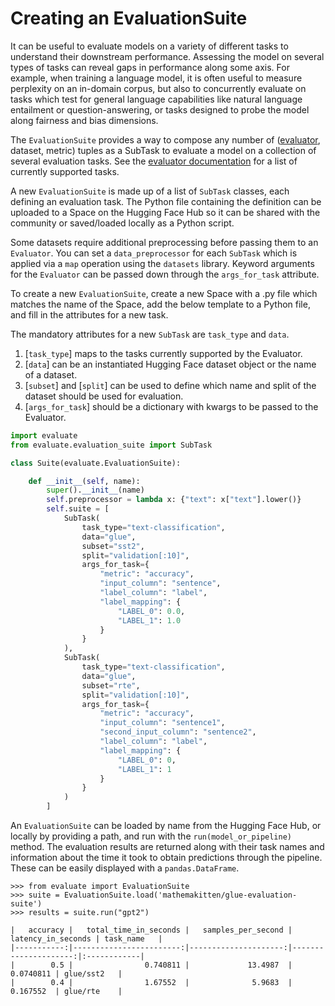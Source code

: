 # Creating an EvaluationSuite

It can be useful to evaluate models on a variety of different tasks to understand their downstream performance. Assessing the model on several types of tasks can reveal gaps in performance along some axis. For example, when training a language model, it is often useful to measure perplexity on an in-domain corpus, but also to concurrently evaluate on tasks which test for general language capabilities like natural language entailment or question-answering, or tasks designed to probe the model along fairness and bias dimensions.

The `EvaluationSuite` provides a way to compose any number of ([evaluator](base_evaluator), dataset, metric) tuples as a SubTask to evaluate a model on a collection of several evaluation tasks. See the [evaluator documentation](base_evaluator) for a list of currently supported tasks.

A new `EvaluationSuite` is made up of a list of `SubTask` classes, each defining an evaluation task. The Python file containing the definition can be uploaded to a Space on the Hugging Face Hub so it can be shared with the community or saved/loaded locally as a Python script.

Some datasets require additional preprocessing before passing them to an `Evaluator`. You can set a `data_preprocessor` for each `SubTask` which is applied via a `map` operation using the `datasets` library. Keyword arguments for the `Evaluator` can be passed down through the `args_for_task` attribute.

To create a new `EvaluationSuite`, create a new Space with a .py file which matches the name of the Space, add the below template to a Python file, and fill in the attributes for a new task.

The mandatory attributes for a new `SubTask` are `task_type` and `data`.
1. [`task_type`] maps to the tasks currently supported by the Evaluator.
2. [`data`] can be an instantiated Hugging Face dataset object or the name of a dataset.
3. [`subset`] and [`split`] can be used to define which name and split of the dataset should be used for evaluation.
4. [`args_for_task`] should be a dictionary with kwargs to be passed to the Evaluator.

```python
import evaluate
from evaluate.evaluation_suite import SubTask

class Suite(evaluate.EvaluationSuite):

    def __init__(self, name):
        super().__init__(name)
        self.preprocessor = lambda x: {"text": x["text"].lower()}
        self.suite = [
            SubTask(
                task_type="text-classification",
                data="glue",
                subset="sst2",
                split="validation[:10]",
                args_for_task={
                    "metric": "accuracy",
                    "input_column": "sentence",
                    "label_column": "label",
                    "label_mapping": {
                        "LABEL_0": 0.0,
                        "LABEL_1": 1.0
                    }
                }
            ),
            SubTask(
                task_type="text-classification",
                data="glue",
                subset="rte",
                split="validation[:10]",
                args_for_task={
                    "metric": "accuracy",
                    "input_column": "sentence1",
                    "second_input_column": "sentence2",
                    "label_column": "label",
                    "label_mapping": {
                        "LABEL_0": 0,
                        "LABEL_1": 1
                    }
                }
            )
        ]
```

An `EvaluationSuite` can be loaded by name from the Hugging Face Hub, or locally by providing a path, and run with the `run(model_or_pipeline)` method. The evaluation results are returned along with their task names and information about the time it took to obtain predictions through the pipeline. These can be easily displayed with a `pandas.DataFrame`.

```
>>> from evaluate import EvaluationSuite
>>> suite = EvaluationSuite.load('mathemakitten/glue-evaluation-suite')
>>> results = suite.run("gpt2")

|   accuracy |   total_time_in_seconds |   samples_per_second |   latency_in_seconds | task_name   |
|-----------:|------------------------:|---------------------:|---------------------:|:------------|
|        0.5 |                0.740811 |             13.4987  |            0.0740811 | glue/sst2   |
|        0.4 |                1.67552  |              5.9683  |            0.167552  | glue/rte    |
```